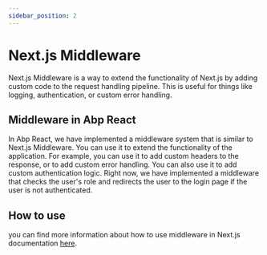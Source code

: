 ```yaml
---
sidebar_position: 2
---
```


# Next.js Middleware

Next.js Middleware is a way to extend the functionality of Next.js by adding custom code to the request handling pipeline. This is useful for things like logging, authentication, or custom error handling.

## Middleware in Abp React

In Abp React, we have implemented a middleware system that is similar to Next.js Middleware. You can use it to extend the functionality of the application. For example, you can use it to add custom headers to the response, or to add custom error handling. You can also use it to add custom authentication logic. Right now, we have implemented a middleware that checks the user's role and redirects the user to the login page if the user is not authenticated.

## How to use

you can find more information about how to use middleware in Next.js documentation [here](https://nextjs.org/docs/advanced-features/middleware).

